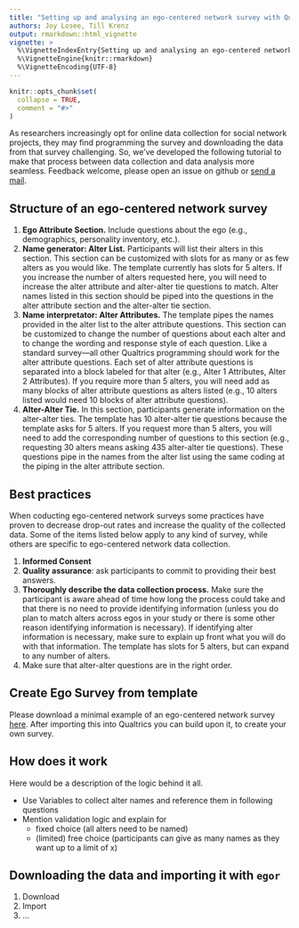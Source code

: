 ```yaml
---
title: "Setting up and analysing an ego-centered network survey with Qualtrics and egor"
authors: Joy Losee, Till Krenz
output: rmarkdown::html_vignette
vignette: >
  %\VignetteIndexEntry{Setting up and analysing an ego-centered network survey with Qualtrics and egor}
  %\VignetteEngine{knitr::rmarkdown}
  %\VignetteEncoding{UTF-8}
---
```


```r
knitr::opts_chunk$set(
  collapse = TRUE,
  comment = "#>"
)
```

As researchers increasingly opt for online data collection for social network projects, they may find programming the survey and downloading the data from that survey challenging. So, we've developed the following tutorial to make that process between data collection and data analysis more seamless. Feedback welcome, please open an issue on github or [send a mail](mailto:jlosee1@udayton.edu).

## Structure of an ego-centered network survey

1. **Ego Attribute Section.** Include questions about the ego (e.g., demographics, personality inventory, etc.).
2. **Name generator: Alter List.** Participants will list their alters in this section. This section can be customized with slots for as many or as few alters as you would like. The template currently has slots for 5 alters. If you increase the number of alters requested here, you will need to increase the alter attribute and alter-alter tie questions to match. Alter names listed in this section should be piped into the questions in the alter attribute section and the alter-alter tie section.
3. **Name interpretator: Alter Attributes.** The template pipes the names provided in the alter list to the alter attribute questions. This section can be customized to change the number of questions about each alter and to change the wording and response style of each question. Like a standard survey—all other Qualtrics programming should work for the alter attribute questions. 
Each set of alter attribute questions is separated into a block labeled for that alter (e.g., Alter 1 Attributes, Alter 2 Attributes). If you require more than 5 alters, you will need add as many blocks of alter attribute questions as alters listed (e.g., 10 alters listed would need 10 blocks of alter attribute questions). 
4. **Alter-Alter Tie.** In this section, participants generate information on the alter-alter ties. The template has 10 alter-alter tie questions because the template asks for 5 alters. If you request more than 5 alters, you will need to add the corresponding number of questions to this section (e.g., requesting 30 alters means asking 435 alter-alter tie questions). These questions pipe in the names from the alter list using the same coding at the piping in the alter attribute section.

## Best practices

When coducting ego-centered network surveys some practices have proven to decrease 
drop-out rates and increase the quality of the collected data. Some of the items
listed below apply to any kind of survey, while others are specific to ego-centered
network data collection.

1. **Informed Consent**
2. **Quality assurance**: ask participants to commit to providing their best answers.
3. **Thoroughly describe the data collection process.** Make sure the participant is aware ahead of time how long the process could take and that there is no need to provide identifying information (unless you do plan to match alters across egos in your study or there is some other reason identifying information is necessary). If identifying alter information is necessary, make sure to explain up front what you will do with that information. 
The template has slots for 5 alters, but can expand to any number of alters. 
4. Make sure that alter-alter questions are in the right order.
 
## Create Ego Survey from template

Please download a minimal example of an ego-centered network survey [here](linklinklink). After importing this into Qualtrics you can build upon it, to create your own survey.

## How does it work

Here would be a description of the logic behind it all.

- Use Variables to collect alter names and reference them in following questions
- Mention validation logic and explain for
  - fixed choice (all alters need to be named)
  - (limited) free choice (participants can give as many names as they want up to a limit of x)

## Downloading the data and importing it with `egor`

1. Download
2. Import
3. ...
